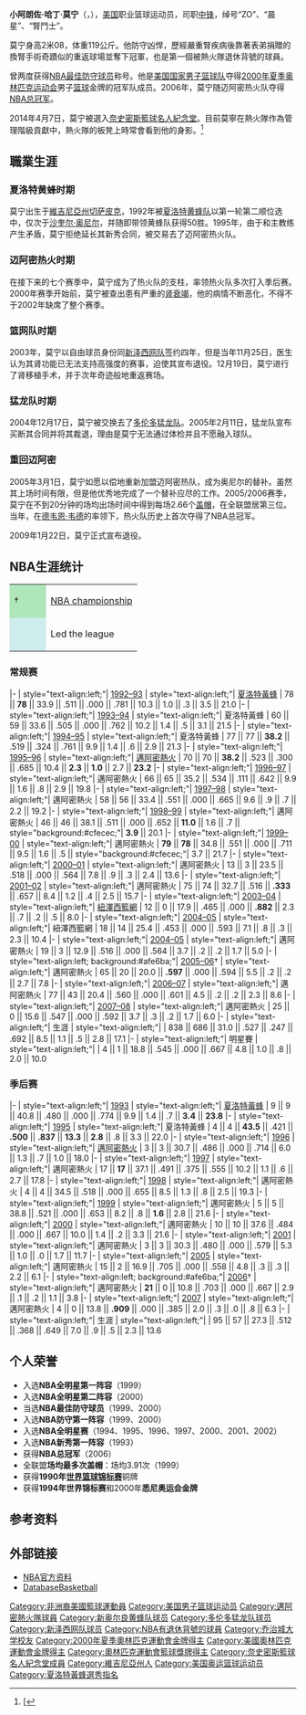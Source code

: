 {{noteTA
|T=zh-hans:阿朗佐·莫宁;zh-hk:阿朗佐·莫寧;zh-tw:阿朗佐·莫寧;
|G1=NBA
}}{{infobox NBA Player
| image = Alonzo_Mourning.jpg
| name = 阿朗佐·莫宁<br />Alonzo Mourning
| nickname = Zo、晨星
| team = 邁阿密熱火
| position = 球員計劃和開發副總裁
| league = [[National_Basketball_Association|NBA]]
| height_ft = 6
| height_in = 10
| weight_lbs = 261
| nationality = {{USA}}
| birth_date = {{Birth date and age|1970|2|8}} 
| birth_place = {{USA}}[[弗吉尼亚州|弗吉尼亚州]][[切萨皮克_(弗吉尼亚州)|切萨皮克]]
| college = [[乔治城大学|乔治城大学]] (1988–1992)
| draft_year = 1992
| draft_round = 1
| draft_pick = 2
| draft_team = [[新奥尔良黄蜂|夏洛特黄蜂]]
| career_start = 1992
| career_end = 2009
| career_number = 33
| years1 = {{nbay|1992|start}}–{{nbay|1994|end}}
| team1 = [[夏洛特黃蜂|夏洛特黃蜂]]
| years2 = {{nbay|1995|start}}–{{nbay|2001|end}}
| team2 = [[邁阿密熱火|邁阿密熱火]]
| years3 = {{nbay|2003|start}}–{{nbay|2004|start}}
| team3 = [[紐澤西籃網|紐澤西籃網]]
| years4 = {{nbay|2005|start}}–{{nbay|2007|end}}
| team4 = [[邁阿密熱火|邁阿密熱火]]
| highlights = 
* [[NBA總冠軍|NBA總冠軍]] ({{nbafy|2006}})
* 7×[[NBA全明星赛|NBA全明星赛]] ({{nasg|1994}}–{{nasg|1997}}, {{nasg|2000}}–{{nasg|2002}})
* [[NBA最佳陣容|NBA最佳陣容第一隊]] ({{nbay|1998|end}})  
* [[NBA最佳陣容|NBA最佳陣容第二隊]] ({{nbay|1999|end}}) 
* 2×[[NBA最佳防守球员|NBA最佳防守球员]] (1999, 2000)  
* 2×[[NBA最佳防守陣容|NBA最佳防守陣容第一隊]] (1999, 2000) 
* [[NBA最佳新秀陣容|NBA最佳新秀陣容第一隊]] ({{nbay|1992|end}})
* 2×[[NBA歷屆封阻王|NBA封阻王]] (1999, 2000)
* [[詹姆斯·沃特·甘迺迪公民獎|詹姆斯·沃特·甘迺迪公民獎]] ({{nbay|2001|end}})
* 33号球衣为[[迈阿密热火|迈阿密热火]]退役
| stat1label = [[得分_(籃球)|得分]]
| stat1value = 14,311 (17.1 ppg)
| stat2label = [[籃板|籃板]]
| stat2value = 7,137 (8.5 rpg)
| stat3label = [[阻攻|阻攻]]
| stat3value = 2,356 (2.8 bpg)
| bbr = mournal01
| HOF_player = alonzo-mourning
| FIBA_HOF_player = alonzo-mourning
| medal_templates = 
{{MedalSport | 男子[[籃球|籃球]]}}
{{MedalCountry|{{bk|United States}}}}
{{MedalCompetition|[[夏季奧林匹克運動會籃球比賽|夏季奧林匹克運動會籃球比賽]]}}
{{MedalGold|[[Basketball_at_the_2000_Summer_Olympics_–_Men's_tournament|2000 Sydney]] | }}
{{MedalCompetition|[[世界盃籃球賽|世界盃籃球賽]]}}
{{MedalGold| [[1994年世界籃球錦標賽|1994 加拿大]] | }}
{{MedalBronze| [[1990_FIBA_World_Championship|1990 Argentina]] | }}
{{MedalCompetition|[[友好運動會|友好運動會]]}}
{{MedalSilver| [[1990_Goodwill_Games|1990 Seattle]] | }}
}}

'''小阿朗佐·哈丁·莫宁'''（{{lang-en|'''Alonzo Harding Mourning Jr.'''}}，{{bd|1970年|2月8日|catIdx=M莫}}），[[美国|美国]]职业篮球运动员，司职[[中鋒_(籃球)|中锋]]，绰号“ZO”、“晨星”、“腎鬥士”。

莫宁身高2米08，体重119公斤。他防守凶悍，歷經嚴重腎疾病後靠著表弟捐贈的換腎手術奇蹟似的重返球場並奪下冠軍，也是第一個被熱火隊退休背號的球員。

曾两度获得[[NBA最佳防守球员|NBA最佳防守球员]]称号。他是[[美国国家男子篮球队|美国国家男子篮球队]]夺得[[2000年夏季奥林匹克运动会|2000年夏季奥林匹克运动会]]男子[[篮球|篮球]]金牌的冠军队成员。2006年，莫宁随迈阿密热火队夺得[[NBA总冠军|NBA总冠军]]。

2014年4月7日，莫宁被選入[[奈史密斯籃球名人紀念堂|奈史密斯籃球名人紀念堂]]。目前莫寧在熱火隊作為管理階級貢獻中，熱火隊的板凳上時常會看到他的身影。<ref>[{{cite web |url=http://www.hoophall.com/news/2014/4/7/naismith-memorial-basketball-hall-of-fame-announces-class-of.html |title=存档副本 |accessdate=2014-04-07  |deadurl=yes |archiveurl=https://web.archive.org/web/20140408220838/http://www.hoophall.com/news/2014/4/7/naismith-memorial-basketball-hall-of-fame-announces-class-of.html |archivedate=2014-04-08 }}</ref>

==職業生涯==
===夏洛特黄蜂时期===
莫宁出生于[[維吉尼亞州|維吉尼亞州]][[切萨皮克_(弗吉尼亚州)|切萨皮克]]，1992年被[[夏洛特黄蜂队|夏洛特黄蜂队]]以第一轮第二顺位选中，仅次于[[沙奎尔·奥尼尔|沙奎尔·奥尼尔]]，并随即带领黄蜂队获得50胜。1995年，由于和主教练产生矛盾，莫宁拒绝延长其新秀合同，被交易去了迈阿密热火队。

===迈阿密热火时期===
在接下来的七个赛季中，莫宁成为了热火队的支柱，率领热火队多次打入季后赛。2000年赛季开始前，莫宁被查出患有严重的[[肾衰竭|肾衰竭]]，他的病情不断恶化，不得不于2002年缺席了整个赛季。

===篮网队时期===
2003年，莫宁以自由球员身份同[[新泽西网队|新泽西网队]]签约四年，但是当年11月25日，医生认为其肾功能已无法支持高强度的赛事，迫使其宣布退役。12月19日，莫宁进行了肾移植手术，并于次年奇迹般地重返赛场。

===猛龙队时期===
2004年12月17日，莫宁被交换去了[[多伦多猛龙队|多伦多猛龙队]]。2005年2月11日，猛龙队宣布买断其合同并将其裁退，理由是莫宁无法通过体检并且不愿融入球队。

===重回迈阿密===
2005年3月1日，莫宁如愿以偿地重新加盟迈阿密热队，成为奥尼尔的替补。虽然其上场时间有限，但是他优秀地完成了一个替补应尽的工作。2005/2006赛季，莫宁在不到20分钟的场均出场时间中得到每场2.66个[[盖帽|盖帽]]，在全联盟居第三位。当年，在[[德韦恩·韦德|德韦恩·韦德]]的率领下，热火队历史上首次夺得了NBA总冠军。

2009年1月22日，莫宁正式宣布退役。

== NBA生涯统计 ==
{{col-start}}{{col-break|width=50%}}
{| class="wikitable"
|-
| style="background:#afe6ba; width:3em;"|†
|[[List_of_NBA_champions|NBA championship]]
|-
|style="background:#CFECEC; width:1em"|
|Led the league
|}
{{col-break}}
{{NBA player statistics legend}}
{{col-end}}

=== 常规赛 ===
{{NBA player statistics start}}
|-
| style="text-align:left;"| [[1992–93_NBA_season|1992–93]]
| style="text-align:left;"| [[夏洛特黃蜂|夏洛特黃蜂]]
| 78 || '''78''' || 33.9 || .511 || .000 || .781 || 10.3 || 1.0 || .3 || 3.5 || 21.0
|-
| style="text-align:left;"| [[1993–94_NBA_season|1993–94]]
| style="text-align:left;"| 夏洛特黃蜂
| 60 || 59 || 33.6 || .505 || .000 || .762 || 10.2 || 1.4 || .5 || 3.1 || 21.5
|-
| style="text-align:left;"| [[1994–95_NBA_season|1994–95]]
| style="text-align:left;"| 夏洛特黃蜂
| 77 || 77 || '''38.2''' || .519 || .324 || .761 || 9.9 || 1.4 || .6 || 2.9 || 21.3
|-
| style="text-align:left;"| [[1995–96_NBA_season|1995–96]]
| style="text-align:left;"| [[邁阿密熱火|邁阿密熱火]]
| 70 || 70 || '''38.2''' || .523 || .300 || .685 || 10.4 || '''2.3''' || '''1.0''' || 2.7 || '''23.2'''
|-
| style="text-align:left;"| [[1996–97_NBA_season|1996–97]]
| style="text-align:left;"| 邁阿密熱火
| 66 || 65 || 35.2 || .534 || .111 || .642 || 9.9 || 1.6 || .8 || 2.9 || 19.8
|-
| style="text-align:left;"| [[1997–98_NBA_season|1997–98]]
| style="text-align:left;"| 邁阿密熱火
| 58 || 56 || 33.4 || .551 || .000 || .665 || 9.6 || .9 || .7 || 2.2 || 19.2
|-
| style="text-align:left;"| [[1998–99_NBA_season|1998–99]]
| style="text-align:left;"| 邁阿密熱火
| 46 || 46 || 38.1 || .511 || .000 || .652 || '''11.0''' || 1.6 || .7 || style="background:#cfecec;"| '''3.9''' || 20.1
|-
| style="text-align:left;"| [[1999–00_NBA_season|1999–00]]
| style="text-align:left;"| 邁阿密熱火
| '''79''' || '''78''' || 34.8 || .551 || .000 || .711 || 9.5 || 1.6 || .5 || style="background:#cfecec;"| 3.7 || 21.7
|-
| style="text-align:left;"| [[2000–01_NBA_season|2000–01]]
| style="text-align:left;"| 邁阿密熱火
| 13 || 3 || 23.5 || .518 || .000 || .564 || 7.8 || .9 || .3 || 2.4 || 13.6
|-
| style="text-align:left;"| [[2001–02_NBA_season|2001–02]]
| style="text-align:left;"| 邁阿密熱火
| 75 || 74 || 32.7 || .516 || '''.333''' || .657 || 8.4 || 1.2 || .4 || 2.5 || 15.7
|-
| style="text-align:left;"| [[2003–04_NBA_season|2003–04]]
| style="text-align:left;"| [[紐澤西籃網|紐澤西籃網]]
| 12 || 0 || 17.9 || .465 || .000 || '''.882''' || 2.3 || .7 || .2 || .5 || 8.0
|-
| style="text-align:left;"| [[2004–05_NBA_season|2004–05]]
| style="text-align:left;"| 紐澤西籃網
| 18 || 14 || 25.4 || .453 || .000 || .593 || 7.1 || .8 || .3 || 2.3 || 10.4
|-
| style="text-align:left;"| [[2004–05_NBA_season|2004–05]]
| style="text-align:left;"| 邁阿密熱火
| 19 || 3 || 12.9 || .516 || .000 || .564 || 3.7 || .2 || .2 || 1.7 || 5.0
|-
| style="text-align:left; background:#afe6ba;"| [[2005–06_NBA_season|2005–06]]†
| style="text-align:left;"| 邁阿密熱火
| 65 || 20 || 20.0 || '''.597''' || .000 || .594 || 5.5 || .2 || .2 || 2.7 || 7.8
|-
| style="text-align:left;"| [[2006–07_NBA_season|2006–07]]
| style="text-align:left;"| 邁阿密熱火
| 77 || 43 || 20.4 || .560 || .000 || .601 || 4.5 || .2 || .2 || 2.3 || 8.6
|-
| style="text-align:left;"| [[2007–08_NBA_season|2007–08]]
| style="text-align:left;"| 邁阿密熱火
| 25 || 0 || 15.6 || .547 || .000 || .592 || 3.7 || .3 || .2 || 1.7 || 6.0
|-
| style="text-align:left;"| 生涯
| style="text-align:left;"| 
| 838 || 686 || 31.0 || .527 || .247 || .692 || 8.5 || 1.1 || .5 || 2.8 || 17.1
|-
| style="text-align:left;"| 明星賽
| style="text-align:left;"| 
| 4 || 1 || 18.8 || .545 || .000 || .667 || 4.8 || 1.0 || .8 || 2.0 || 10.0
{{s-end}}

=== 季后赛 ===

{{NBA player statistics start}}
|-
| style="text-align:left;"| [[1993年NBA季後賽|1993]]
| style="text-align:left;"| [[夏洛特黃蜂|夏洛特黃蜂]]
| 9 || 9 || 40.8 || .480 || .000 || .774 || 9.9 || 1.4 || .7 || '''3.4''' || '''23.8'''
|-
| style="text-align:left;"| [[1995年NBA季後賽|1995]]
| style="text-align:left;"| 夏洛特黃蜂
| 4 || 4 || '''43.5''' || .421 || '''.500''' || '''.837''' || '''13.3''' || '''2.8''' || .8 || 3.3 || 22.0
|-
| style="text-align:left;"| [[1996年NBA季後賽|1996]]
| style="text-align:left;"| [[邁阿密熱火|邁阿密熱火]]
| 3 || 3 || 30.7 || .486 || .000 || .714 || 6.0 || 1.3 || .7 || 1.0 || 18.0
|-
| style="text-align:left;"| [[1997年NBA季後賽|1997]]
| style="text-align:left;"| 邁阿密熱火
| 17 || '''17''' || 37.1 || .491 || .375 || .555 || 10.2 || 1.1 || .6 || 2.7 || 17.8
|-
| style="text-align:left;"| [[1998年NBA季後賽|1998]]
| style="text-align:left;"| 邁阿密熱火
| 4 || 4 || 34.5 || .518 || .000 || .655 || 8.5 || 1.3 || .8 || 2.5 || 19.3
|-
| style="text-align:left;"| [[1999年NBA季後賽|1999]]
| style="text-align:left;"| 邁阿密熱火
| 5 || 5 || 38.8 || .521 || .000 || .653 || 8.2 || .8 || '''1.6''' || 2.8 || 21.6
|-
| style="text-align:left;"| [[2000年NBA季後賽|2000]]
| style="text-align:left;"| 邁阿密熱火
| 10 || 10 || 37.6 || .484 || .000 || .667 || 10.0 || 1.4 || .2 || 3.3 || 21.6
|-
| style="text-align:left;"| [[2001NBA年NBA季後賽|2001]]
| style="text-align:left;"| 邁阿密熱火
| 3 || 3 || 30.3 || .480 || .000 || .579 || 5.3 || 1.0 || .0 || 1.7 || 11.7
|-
| style="text-align:left;"| [[2005NBA年NBA季後賽|2005]]
| style="text-align:left;"| 邁阿密熱火
| 15 || 2 || 16.9 || .705 || .000 || .558 || 4.8 || .3 || .3 || 2.2 || 6.1
|-
| style="text-align:left; background:#afe6ba;"| [[2006年NBA季後賽|2006]]†
| style="text-align:left;"| 邁阿密熱火
| '''21''' || 0 || 10.8 || .703 || .000 || .667 || 2.9 || .1 || .2 || 1.1 || 3.8
|-
| style="text-align:left;"| [[2007年NBA季後賽|2007]]
| style="text-align:left;"| 邁阿密熱火
| 4 || 0 || 13.8 || '''.909''' || .000 || .385 || 2.0 || .3 || .0 || .8 || 6.3
|-
| style="text-align:left;"| 生涯
| style="text-align:left;"| 
| 95 || 57 || 27.3 || .512 || .368 || .649 || 7.0 || .9 || .5 || 2.3 || 13.6
{{s-end}}

==个人荣誉==
*入选'''NBA全明星第一阵容'''（1999） 
*入选'''NBA全明星第二阵容'''（2000） 
*当选'''NBA最佳防守球员'''（1999、2000） 
*入选'''NBA防守第一阵容'''（1999、2000）
*入选'''NBA全明星赛'''（1994、1995、1996、1997、2000、2001、2002）
*入选'''NBA新秀第一阵容'''（1993） 
*获得'''NBA总冠军'''（2006）
*全联盟'''场均最多次盖帽'''：场均3.91次（1999）
*获得'''1990年[[世界篮球锦标赛|世界篮球锦标赛]]'''铜牌
*获得'''1994年世界锦标赛'''和2000年'''悉尼奥运会金牌'''

== 参考资料 ==
{{reflist}}

== 外部链接 ==
* [http://www.nba.com/playerfile/alonzo_mourning/ NBA官方资料]
* [https://web.archive.org/web/20070203170758/http://www.databasebasketball.com/players/playerpage.htm?ilkid=MOURNAL01 DatabaseBasketball]

{{麦当劳全美比赛男子最有价值球员}}
{{佳得乐高中篮球年度最佳球员}}
{{奈史密斯年度最佳预备球员}}
{{美国篮球先生}}
{{美国篮球年度最佳男运动员}}
{{NABC年度最佳防守球员}}
{{大东联盟年度最佳男子篮球运动员}}
{{1992 NBA Draft}}
{{NBA盖帽王}}
{{NBA年度最佳防守球员}}
{{詹姆斯·沃尔特·肯尼迪公民奖}}
{{Miami Heat 2005-06 NBA champions}}
{{1990年男篮世锦赛美国队阵容}}
{{1994年男篮世锦赛美国队阵容}}
{{2000年夏季奥运会美国男子篮球阵容}}

{{Authority control}}
{{DEFAULTSORT:Mourning, Alonzo}}
[[Category:非洲裔美國籃球運動員|Category:非洲裔美國籃球運動員]]
[[Category:美国男子篮球运动员|Category:美国男子篮球运动员]]
[[Category:邁阿密熱火隊球員|Category:邁阿密熱火隊球員]]
[[Category:新奥尔良黄蜂队球员|Category:新奥尔良黄蜂队球员]]
[[Category:多伦多猛龙队球员|Category:多伦多猛龙队球员]]
[[Category:新泽西网队球员|Category:新泽西网队球员]]
[[Category:NBA有退休背號的球員|Category:NBA有退休背號的球員]]
[[Category:乔治城大学校友|Category:乔治城大学校友]]
[[Category:2000年夏季奧林匹克運動會金牌得主|Category:2000年夏季奧林匹克運動會金牌得主]]
[[Category:美國奧林匹克運動會金牌得主|Category:美國奧林匹克運動會金牌得主]]
[[Category:奧林匹克運動會籃球獎牌得主|Category:奧林匹克運動會籃球獎牌得主]]
[[Category:奈史密斯籃球名人紀念堂成員|Category:奈史密斯籃球名人紀念堂成員]]
[[Category:維吉尼亞州人|Category:維吉尼亞州人]]
[[Category:美国奥运篮球运动员|Category:美国奥运篮球运动员]]
[[Category:夏洛特黃蜂選秀指名|Category:夏洛特黃蜂選秀指名]]